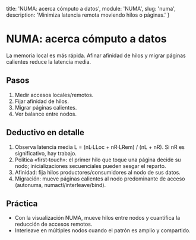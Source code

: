   title: 'NUMA: acerca cómputo a datos',
  module: 'NUMA',
  slug: 'numa',
  description: 'Minimiza latencia remota moviendo hilos o páginas.'
}

# NUMA: acerca cómputo a datos

La memoria local es más rápida. Afinar afinidad de hilos y migrar páginas calientes reduce la latencia media.

## Pasos
1. Medir accesos locales/remotos.
2. Fijar afinidad de hilos.
3. Migrar páginas calientes.
4. Ver balance entre nodos.

## Deductivo en detalle
1. Observa latencia media L = (nL·LLoc + nR·LRem) / (nL + nR). Si nR es significativo, hay trabajo.
2. Política «first‑touch»: el primer hilo que toque una página decide su nodo; inicializaciones secuenciales pueden sesgar el reparto.
3. Afinidad: fija hilos productores/consumidores al nodo de sus datos.
4. Migración: mueve páginas calientes al nodo predominante de acceso (autonuma, numactl/interleave/bind).

## Práctica
- Con la visualización NUMA, mueve hilos entre nodos y cuantifica la reducción de accesos remotos.
- Interleave en múltiples nodos cuando el patrón es amplio y compartido.
